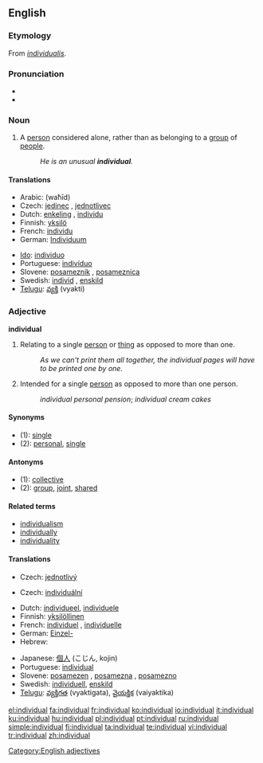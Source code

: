 {{wikipedia|Individual (disambiguation)|Individual}}
==English==

{{rank|silent|takes|honour|806|individual|girls|wall|cry}}

===Etymology===
From {{ML.}} ''[[individualis]]''.

===Pronunciation===
* {{IPA|/ˌɪndɪˈvɪʤuəl/}}
* {{audio|en-us-individual.ogg|Audio (US)}}

===Noun===
{{en-noun}}

# A [[person]] considered alone, rather than as belonging to a [[group]] of [[people]].
#: ''He is an unusual '''individual'''.''

====Translations====
{{trans-top|a person considered alone}}
* Arabic: {{Arab|[[وحيد]]}} (waħīd) {{m}}
* Czech: [[jedinec]] {{m}}, [[jednotlivec]] {{m}}
* Dutch: [[enkeling]] {{m}}, [[individu]] {{n}}
* Finnish: [[yksilö]]
* French: [[individu]] {{m}}
*German: [[Individuum]] {{n}}
{{trans-mid}}
* [[Ido]]: [[individuo]]
* Portuguese: [[indivíduo]]
* Slovene: [[posameznik]] {{m}}, [[posameznica]] {{f}}
* Swedish: [[individ]] {{c}}, [[enskild]] {{c}}
* [[Telugu]]: [[వ్యక్తి]] (vyakti)
{{trans-bottom}}

===Adjective===
'''individual'''

# Relating to a single [[person]] or [[thing]] as opposed to more than one.
#: ''As we can't print them all together, the individual pages will have to be printed one by one.''
# Intended for a single [[person]] as opposed to more than one person.
#: ''individual personal pension''; ''individual cream cakes''

====Synonyms====
* (1): [[single]]
* (2): [[personal]], [[single]]

====Antonyms====
* (1): [[collective]]
* (2): [[group]], [[joint]], [[shared]]

====Related terms====
* [[individualism]]
* [[individually]]
* [[individuality]]

====Translations====
{{trans-top|relating to a single person or thing}}
* Czech: [[jednotlivý]]
{{trans-mid}}
{{trans-bottom}}

{{trans-top|intended for a single person}}
* Czech: [[individuální]]
{{trans-mid}}
{{trans-bottom}}

{{checktrans-top}}
* Dutch: [[individueel]], [[individuele]]
* Finnish: [[yksilöllinen]]
* French: [[individuel]] {{m}}, [[individuelle]] {{f}}
* German: [[Einzel-]]
* Hebrew: {{he-translation|פרטי|p"rati}}
{{trans-mid}}
* Japanese: [[個人]] (こじん, kojin)
* Portuguese: [[individual]]
* Slovene: [[posamezen]] {{m}}, [[posamezna]] {{f}}, [[posamezno]] {{n}}
* Swedish: [[individuell]], [[enskild]]
* [[Telugu]]: [[వ్యక్తిగత]] (vyaktigata), [[వైయక్తిక]] (vaiyaktika)
{{trans-bottom}}

[[Category:English adjectives]]

[[el:individual]]
[[fa:individual]]
[[fr:individual]]
[[ko:individual]]
[[io:individual]]
[[it:individual]]
[[ku:individual]]
[[hu:individual]]
[[pl:individual]]
[[pt:individual]]
[[ru:individual]]
[[simple:individual]]
[[fi:individual]]
[[ta:individual]]
[[te:individual]]
[[vi:individual]]
[[tr:individual]]
[[zh:individual]]